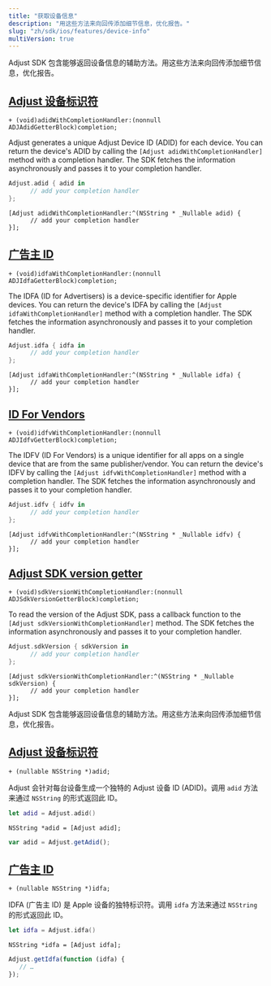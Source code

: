 ```yaml
---
title: "获取设备信息"
description: "用这些方法来向回传添加细节信息，优化报告。"
slug: "zh/sdk/ios/features/device-info"
multiVersion: true
---
```


<SdkVersion version="v5">

Adjust SDK 包含能够返回设备信息的辅助方法。用这些方法来向回传添加细节信息，优化报告。

## [Adjust 设备标识符](adjust-device-identifier)

<CodeBlock title="Method signature">

```objc
+ (void)adidWithCompletionHandler:(nonnull ADJAdidGetterBlock)completion;
```

</CodeBlock>

Adjust generates a unique Adjust Device ID \(ADID\) for each device. You can return the device's ADID by calling the `[Adjust adidWithCompletionHandler]` method with a completion handler. The SDK fetches the information asynchronously and passes it to your completion handler.

<Tabs>
<Tab title="Swift" sync="swift">

```swift
Adjust.adid { adid in
      // add your completion handler
};
```

</Tab>
<Tab title="Objective-C" sync="objc">

```objc
[Adjust adidWithCompletionHandler:^(NSString * _Nullable adid) {
      // add your completion handler
}];
```

</Tab>
</Tabs>

## [广告主 ID](id-for-advertisers)

<CodeBlock title="Method signature">

```objc
+ (void)idfaWithCompletionHandler:(nonnull ADJIdfaGetterBlock)completion;
```

</CodeBlock>

The IDFA \(ID for Advertisers\) is a device\-specific identifier for Apple devices. You can return the device's IDFA by calling the `[Adjust idfaWithCompletionHandler]` method with a completion handler. The SDK fetches the information asynchronously and passes it to your completion handler.

<Tabs>
<Tab title="Swift" sync="swift">

```swift
Adjust.idfa { idfa in
      // add your completion handler
};
```

</Tab>
<Tab title="Objective-C" sync="objc">

```objc
[Adjust idfaWithCompletionHandler:^(NSString * _Nullable idfa) {
      // add your completion handler
}];
```

</Tab>
</Tabs>

## [ID For Vendors](id-for-vendors)

<CodeBlock title="Method signature">

```objc
+ (void)idfvWithCompletionHandler:(nonnull ADJIdfvGetterBlock)completion;
```

</CodeBlock>

The IDFV \(ID For Vendors\) is a unique identifier for all apps on a single device that are from the same publisher/vendor. You can return the device's IDFV by calling the `[Adjust idfvWithCompletionHandler]` method with a completion handler. The SDK fetches the information asynchronously and passes it to your completion handler.

<Tabs>
<Tab title="Swift" sync="swift">

```swift
Adjust.idfv { idfv in
      // add your completion handler
};
```

</Tab>
<Tab title="Objective-C" sync="objc">

```objc
[Adjust idfvWithCompletionHandler:^(NSString * _Nullable idfv) {
      // add your completion handler
}];
```

</Tab>
</Tabs>

## [Adjust SDK version getter](adjust-sdk-version-getter)

<CodeBlock title="Method signature">

```objc
+ (void)sdkVersionWithCompletionHandler:(nonnull ADJSdkVersionGetterBlock)completion;
```

</CodeBlock>

To read the version of the Adjust SDK, pass a callback function to the `[Adjust sdkVersionWithCompletionHandler]` method. The SDK fetches the information asynchronously and passes it to your completion handler.

<Tabs>
<Tab title="Swift" sync="swift">

```swift
Adjust.sdkVersion { sdkVersion in
      // add your completion handler
};
```

</Tab>
<Tab title="Objective-C" sync="objc">

```objc
[Adjust sdkVersionWithCompletionHandler:^(NSString * _Nullable sdkVersion) {
      // add your completion handler
}];
```

</Tab>
</Tabs>
</SdkVersion>
<SdkVersion version="v4">

Adjust SDK 包含能够返回设备信息的辅助方法。用这些方法来向回传添加细节信息，优化报告。

## [Adjust 设备标识符](adjust-device-identifier)

<CodeBlock title="Method signature">

```objc
+ (nullable NSString *)adid;
```

</CodeBlock>

Adjust 会针对每台设备生成一个独特的 Adjust 设备 ID \(ADID\)。调用 `adid` 方法来通过 `NSString` 的形式返回此 ID。

<Tabs>
<Tab title="Swift" sync="swift">

```swift
let adid = Adjust.adid()
```

</Tab>
<Tab title="Objective-C" sync="objc">

```objc
NSString *adid = [Adjust adid];
```

</Tab>
<Tab title="Javascript" sync="js">

```js
var adid = Adjust.getAdid();
```

</Tab>
</Tabs>

## [广告主 ID](id-for-advertisers)

<CodeBlock title="Method signature">

```objc
+ (nullable NSString *)idfa;
```

</CodeBlock>

IDFA \(广告主 ID\) 是 Apple 设备的独特标识符。调用 `idfa` 方法来通过 `NSString` 的形式返回此 ID。

<Tabs>
<Tab title="Swift" sync="swift">

```swift
let idfa = Adjust.idfa()
```

</Tab>
<Tab title="Objective-C" sync="objc">

```objc
NSString *idfa = [Adjust idfa];
```

</Tab>
<Tab title="Javascript" sync="js">

```js
Adjust.getIdfa(function (idfa) {
   // …
});
```

</Tab>
</Tabs>
</SdkVersion>
